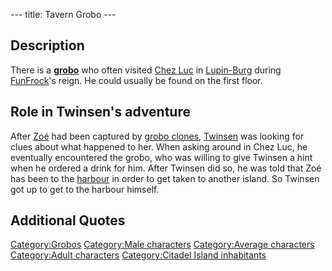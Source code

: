 ---
title: Tavern Grobo
---

{{Character|
Name=Tavern grobo|
Image=Grobo.gif|
Race=[[Grobo]]|
Gender=Male|
Size=Medium|
Age=Adult}}

{{Quote|
Quote=Hey buddy!|
Character=Tavern grobo}}

==Description==
There is a '''[[grobo]]''' who often visited [[Chez Luc]] in [[Lupin-Burg]] during [[FunFrock]]'s reign. He could usually be found on the first floor.

==Role in Twinsen's adventure==
After [[Zoé]] had been captured by [[grobo clones]], [[Twinsen]] was looking for clues about what happened to her. When asking around in Chez Luc, he eventually encountered the grobo, who was willing to give Twinsen a hint when he ordered a drink for him. After Twinsen did so, he was told that Zoé has been to the [[Citadel Island harbour|harbour]] in order to get taken to another island. So Twinsen got up to get to the harbour himself.

==Additional Quotes==
{{Quote|
Quote=I know where they went and I'll help you if you buy me a drink. Ask the waiter about it.|
Character=Tavern grobo}}

{{Quote|
Quote=I saw them at the port a little while ago. They were leaving for another island. It's strange, because prisoners usually stay at the Citadel.|
Character=Tavern grobo}}

{{Quote|
Quote=I would like to buy a drink for the grobo upstairs.|
Character=[[Twinsen]]}}

[[Category:Grobos]]
[[Category:Male characters]]
[[Category:Average characters]]
[[Category:Adult characters]]
[[Category:Citadel Island inhabitants]]